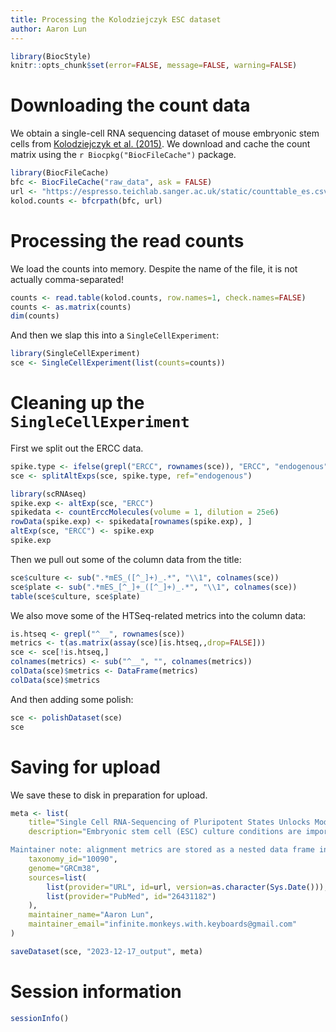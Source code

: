 ```yaml
---
title: Processing the Kolodziejczyk ESC dataset
author: Aaron Lun
---
```


```r
library(BiocStyle)
knitr::opts_chunk$set(error=FALSE, message=FALSE, warning=FALSE)
```

# Downloading the count data

We obtain a single-cell RNA sequencing dataset of mouse embryonic stem cells from [Kolodziejczyk et al. (2015)](https://doi.org/10.1016/j.stem.2015.09.011).
We download and cache the count matrix using the `r Biocpkg("BiocFileCache")` package.

```r
library(BiocFileCache)
bfc <- BiocFileCache("raw_data", ask = FALSE)
url <- "https://espresso.teichlab.sanger.ac.uk/static/counttable_es.csv"
kolod.counts <- bfcrpath(bfc, url)
```

# Processing the read counts

We load the counts into memory.
Despite the name of the file, it is not actually comma-separated!

```r
counts <- read.table(kolod.counts, row.names=1, check.names=FALSE)
counts <- as.matrix(counts)
dim(counts)
```

And then we slap this into a `SingleCellExperiment`:

```r
library(SingleCellExperiment)
sce <- SingleCellExperiment(list(counts=counts))
```

# Cleaning up the `SingleCellExperiment`

First we split out the ERCC data.

```r
spike.type <- ifelse(grepl("ERCC", rownames(sce)), "ERCC", "endogenous")
sce <- splitAltExps(sce, spike.type, ref="endogenous")

library(scRNAseq)
spike.exp <- altExp(sce, "ERCC")
spikedata <- countErccMolecules(volume = 1, dilution = 25e6)
rowData(spike.exp) <- spikedata[rownames(spike.exp), ]
altExp(sce, "ERCC") <- spike.exp
spike.exp
```

Then we pull out some of the column data from the title:

```r
sce$culture <- sub(".*mES_([^_]+)_.*", "\\1", colnames(sce))
sce$plate <- sub(".*mES_[^_]+_([^_]+)_.*", "\\1", colnames(sce))
table(sce$culture, sce$plate)
```

We also move some of the HTSeq-related metrics into the column data:

```r
is.htseq <- grepl("^__", rownames(sce))
metrics <- t(as.matrix(assay(sce)[is.htseq,,drop=FALSE]))
sce <- sce[!is.htseq,]
colnames(metrics) <- sub("^__", "", colnames(metrics))
colData(sce)$metrics <- DataFrame(metrics)
colData(sce)$metrics
```

And then adding some polish:

```r
sce <- polishDataset(sce)
sce
```

# Saving for upload 

We save these to disk in preparation for upload.

```r
meta <- list(
    title="Single Cell RNA-Sequencing of Pluripotent States Unlocks Modular Transcriptional Variation",
    description="Embryonic stem cell (ESC) culture conditions are important for maintaining long-term self-renewal, and they influence cellular pluripotency state. Here, we report single cell RNA-sequencing of mESCs cultured in three different conditions: serum, 2i, and the alternative ground state a2i. We find that the cellular transcriptomes of cells grown in these conditions are distinct, with 2i being the most similar to blastocyst cells and including a subpopulation resembling the two-cell embryo state. Overall levels of intercellular gene expression heterogeneity are comparable across the three conditions. However, this masks variable expression of pluripotency genes in serum cells and homogeneous expression in 2i and a2i cells. Additionally, genes related to the cell cycle are more variably expressed in the 2i and a2i conditions. Mining of our dataset for correlations in gene expression allowed us to identify additional components of the pluripotency network, including Ptma and Zfp640, illustrating its value as a resource for future discovery.

Maintainer note: alignment metrics are stored as a nested data frame in the column data. Molecule counts for ERCC spike-ins are computed based on a volume of 1 nL per cell at a dilution of 1:25000000.",
    taxonomy_id="10090",
    genome="GRCm38",
    sources=list(
        list(provider="URL", id=url, version=as.character(Sys.Date())),
        list(provider="PubMed", id="26431182")
    ),
    maintainer_name="Aaron Lun",
    maintainer_email="infinite.monkeys.with.keyboards@gmail.com"
)

saveDataset(sce, "2023-12-17_output", meta)
```

# Session information {-}

```r
sessionInfo()
```
